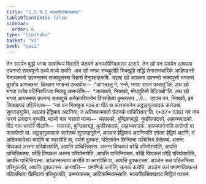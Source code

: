 ```yaml
---
title: "1.5.9.5 मञ्चपीठसिक्खापद"
tableOfContents: false
sidebar:
  order: 6
type: "tipitaka"
basket: "vi"
book: "paci"
---
```



<DynamicBreadcrumb />

<Division number="521" book="paci">

<Paragraph number="1532" book="paci">
तेन समयेन बुद्धो भगवा सावत्थियं विहरति जेतवने अनाथपिण्डिकस्स आरामे. तेन खो पन समयेन आयस्मा उपनन्दो सक्यपुत्तो उच्चे मञ्चे सयति. अथ खो भगवा सम्बहुलेहि भिक्खूहि सद्धिं सेनासनचारिकं आहिण्डन्तो येनायस्मतो उपनन्दस्स सक्यपुत्तस्स विहारो तेनुपसङ्कमि. अद्दसा खो आयस्मा उपनन्दो सक्यपुत्तो भगवन्तं दूरतोव आगच्छन्तं. दिस्वान भगवन्तं एतदवोच—  “आगच्छतु मे, भन्ते, भगवा सयनं पस्सतू”ति. अथ खो भगवा ततोव पटिनिवत्तित्वा भिक्खू आमन्तेसि—  “आसयतो, भिक्खवे, मोघपुरिसो वेदितब्बो”ति. अथ खो भगवा आयस्मन्तं उपनन्दं सक्यपुत्तं अनेकपरियायेन विगरहित्वा दुब्भरताय …पे…  एवञ्च पन, भिक्खवे, इमं सिक्खापदं उद्दिसेय्याथ—
</Paragraph>

</Division>
<Division number="522" book="paci">

<Paragraph number="1533" book="paci">
<Emphasis>“नवं पन भिक्खुना मञ्चं वा पीठं वा कारयमानेन अट्ठङ्गुलपादकं कारेतब्बं सुगतङ्गुलेन, अञ्ञत्र हेट्ठिमाय अटनिया; तं अतिक्कामयतो छेदनकं पाचित्तियन्”</Emphasis>ति. (*87*:<Emphasis>136</Emphasis>)
</Paragraph>

</Division>
<Division number="523" book="paci">

<Paragraph number="1534" book="paci">
<Emphasis>नवं</Emphasis> नाम करणं उपादाय वुच्चति.
</Paragraph>

<Paragraph number="1535" book="paci">
<Emphasis>मञ्चो</Emphasis> नाम चत्तारो मञ्चा—  मसारको, बुन्दिकाबद्धो, कुळीरपादको, आहच्चपादको.
</Paragraph>

<Paragraph number="1536" book="paci">
<Emphasis>पीठं</Emphasis> नाम चत्तारि पीठानि—  मसारकं, बुन्दिकाबद्धं, कुळीरपादकं, आहच्चपादकं.
</Paragraph>

<Paragraph number="1537" book="paci">
<Emphasis>कारयमानेना</Emphasis>ति करोन्तो वा कारापेन्तो वा.
</Paragraph>

<Paragraph number="1538" book="paci">
<Emphasis>अट्ठङ्गुलपादकं कारेतब्बं सुगतङ्गुलेन, अञ्ञत्र हेट्ठिमाय अटनिया</Emphasis>ति ठपेत्वा हेट्ठिमं अटनिं; तं अतिक्कामेत्वा करोति वा कारापेति वा, पयोगे दुक्कटं, पटिलाभेन छिन्दित्वा पाचित्तियं देसेतब्बं.
</Paragraph>

</Division>
<Division number="524" book="paci">

<Paragraph number="1539" book="paci">
अत्तना विप्पकतं अत्तना परियोसापेति, आपत्ति पाचित्तियस्स. अत्तना विप्पकतं परेहि परियोसापेति, आपत्ति पाचित्तियस्स. परेहि विप्पकतं अत्तना परियोसापेति, आपत्ति पाचित्तियस्स. परेहि विप्पकतं परेहि परियोसापेति, आपत्ति पाचित्तियस्स.
</Paragraph>

<Paragraph number="1540" book="paci">
अञ्ञस्सत्थाय करोति वा कारापेति वा, आपत्ति दुक्कटस्स. अञ्ञेन कतं पटिलभित्वा परिभुञ्जति, आपत्ति दुक्कटस्स.
</Paragraph>

</Division>
<Division number="525" book="paci">

<Paragraph number="1541" book="paci">
अनापत्ति—  पमाणिकं करोति, ऊनकं करोति, अञ्ञेन कतं पमाणातिक्कन्तं पटिलभित्वा छिन्दित्वा परिभुञ्जति, उम्मत्तकस्स, आदिकम्मिकस्साति.

</Paragraph>
</Division>

<Paragraph number="1542" type="center" book="paci">
मञ्चपीठसिक्खापदं निट्ठितं पञ्चमं.
</Paragraph>